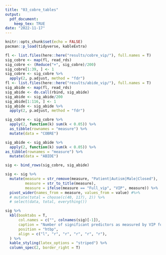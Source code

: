 ```yaml
---
title: "03_cobre_tables"
output: 
  pdf_document:
    keep_tex: TRUE
date: "2022-11-17"
---
```


```r
knitr::opts_chunk$set(echo = FALSE)
pacman::p_load(tidyverse, kableExtra)
```

```r
fl <- list.files(here::here("results/cobre_vip/"), full.names = T)
sig_cobre <- map(fl, read_rds)
sig_cobre <- (Reduce("+", sig_cobre)/200)
sig_cobre[1:39, ] <- 1
sig_cobre <- sig_cobre %>%
  apply(2, p.adjust, method = "fdr")
fl <- list.files(here::here("results/abide_vip/"), full.names = T)
sig_abide <- map(fl, read_rds)
sig_abide <- do.call(rbind, sig_abide)
sig_abide <- sig_abide/200
sig_abide[1:116, ] <- 1
sig_abide <- sig_abide %>%
  apply(2, p.adjust, method = "fdr")

sig_cobre <- sig_cobre %>% 
  apply(2, function(k) sum(k < 0.05)) %>% 
  as_tibble(rownames = "measure") %>% 
  mutate(data = "COBRE")

sig_abide <- sig_abide %>% 
  apply(2, function(k) sum(k < 0.05)) %>% 
as_tibble(rownames = "measure") %>% 
  mutate(data = "ABIDE")

sig <- bind_rows(sig_cobre, sig_abide)

sig <- sig %>% 
  mutate(measure = str_remove(measure, "Patient|Autism|Male|Closed"),
         measure = str_to_title(measure),
         measure = ifelse(measure == "Full_vip", "VIP", measure)) %>% 
  pivot_wider(names_from = measure, values_from = value) #%>% 
  # mutate(total = choose(c(40, 117), 2)) %>%
  # select(data, total, everything())
```


```r
sig %>% 
  kbl(booktabs = T,
      col.names = c("", colnames(sig)[-1]),
      caption = "Number of significant predictors as measured by VIP for the COBRE and ABIDE datasets.  The VIP column represents number of significant predictors for standard VIP, whereas the rest of the columns represent the number of significant predictors for the identified response variable.", 
      position = "htbp", 
      align = c("l", "r", "r", "r", "r", "r"), 
  ) %>% 
  kable_styling(latex_options = "striped") %>% 
  column_spec(2, border_right = T) 
```


